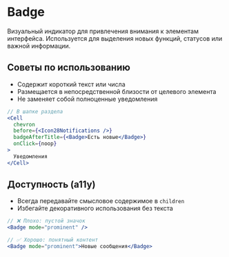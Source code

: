 <Overview>

# Badge

Визуальный индикатор для привлечения внимания к элементам интерфейса. Используется для выделения новых функций, статусов или важной информации.

</Overview>

## Советы по использованию

- Содержит короткий текст или числа
- Размещается в непосредственной близости от целевого элемента
- Не заменяет собой полноценные уведомления

```jsx
// В шапке раздела
<Cell
  chevron
  before={<Icon28Notifications />}
  badgeAfterTitle={<Badge>Есть новые</Badge>}
  onClick={noop}
>
  Уведомления
</Cell>
```

## Доступность (a11y)

- Всегда передавайте смысловое содержимое в `children`
- Избегайте декоративного использования без текста

```jsx
// ❌ Плохо: пустой значок
<Badge mode="prominent" />

// ✅ Хорошо: понятный контент
<Badge mode="prominent">Новые сообщения</Badge>
```
